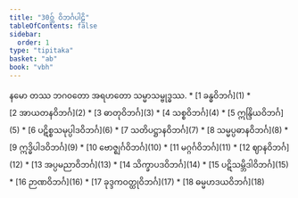 ```yaml
---
title: "30ဝ္ဘ် ဝိဘင်္ဂပါဠိ"
tableOfContents: false
sidebar:
  order: 1
type: "tipitaka"
basket: "ab"
book: "vbh"
---
```


<Paragraph number="1" type="center" book="vbh">
နမော တဿ ဘဂဝတော အရဟတော သမ္မာသမ္ဗုဒ္ဓဿ.

</Paragraph>

<TableOfContents book="vbh" section="30">
* [1 ခန္ဓဝိဘင်္ဂ](1)
* [2 အာယတနဝိဘင်္ဂ](2)
* [3 ဓာတုဝိဘင်္ဂ](3)
* [4 သစ္စဝိဘင်္ဂ](4)
* [5 ဣန္ဒြိယဝိဘင်္ဂ](5)
* [6 ပဋိစ္စသမုပ္ပါဒဝိဘင်္ဂ](6)
* [7 သတိပဋ္ဌာနဝိဘင်္ဂ](7)
* [8 သမ္မပ္ပဓာနဝိဘင်္ဂ](8)
* [9 ဣဒ္ဓိပါဒဝိဘင်္ဂ](9)
* [10 ဗောဇ္ဈင်္ဂဝိဘင်္ဂ](10)
* [11 မဂ္ဂင်္ဂဝိဘင်္ဂ](11)
* [12 ဈာနဝိဘင်္ဂ](12)
* [13 အပ္ပမညာဝိဘင်္ဂ](13)
* [14 သိက္ခာပဒဝိဘင်္ဂ](14)
* [15 ပဋိသမ္ဘိဒါဝိဘင်္ဂ](15)
* [16 ဉာဏဝိဘင်္ဂ](16)
* [17 ခုဒ္ဒကဝတ္ထုဝိဘင်္ဂ](17)
* [18 ဓမ္မဟဒယဝိဘင်္ဂ](18)
</TableOfContents>